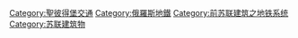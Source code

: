 {{commonscat|Saint Petersburg Metro}}

[[Category:聖彼得堡交通|Category:聖彼得堡交通]]
[[Category:俄羅斯地鐵|Category:俄羅斯地鐵]]
[[Category:前苏联建筑之地铁系统|Category:前苏联建筑之地铁系统]]
[[Category:苏联建筑物|Category:苏联建筑物]]